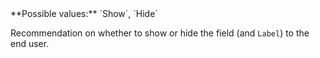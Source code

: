 <ResponseField name="Label" type="string">
**Possible values:** `Show`, `Hide`

Recommendation on whether to show or hide the field (and `Label`) to the end user.
</ResponseField>